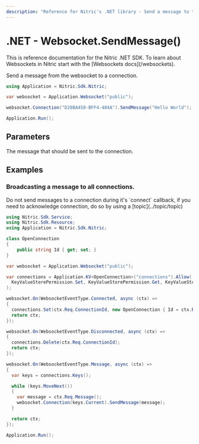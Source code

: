 ```yaml
---
description: "Reference for Nitric's .NET library - Send a message to the websocket"
---
```


# .NET - Websocket.SendMessage()

<Note>
  This is reference documentation for the Nitric .NET SDK. To learn about
  Websockets in Nitric start with the [Websockets docs](/websockets).
</Note>

Send a message from the websocket to a connection.

```csharp
using Application = Nitric.Sdk.Nitric;

var websocket = Application.Websocket("public");

websocket.Connection("D28BA458-BFF4-404A").SendMessage("Hello World");

Application.Run();
```

## Parameters

<Properties>
  <Property name="message" required type="string">
    The message that should be sent to the connection.
  </Property>
</Properties>

## Examples

### Broadcasting a message to all connections.

<Note>
  Do not send messages to a connection during it's `connect` callback, if you
  need to acknowledge connection, do so by using a [topic](../topic/topic)
</Note>

```csharp
using Nitric.Sdk.Service;
using Nitric.Sdk.Resource;
using Application = Nitric.Sdk.Nitric;

class OpenConnection
{
    public string Id { get; set; }
}

var websocket = Application.Websocket("public");

var connections = Application.KV<OpenConnection>("connections").Allow(
  KeyValueStorePermission.Set, KeyValueStorePermission.Get, KeyValueStorePermission.Delete
);

websocket.On(WebsocketEventType.Connected, async (ctx) =>
{
  connections.Set(ctx.Req.ConnectionId, new OpenConnection { Id = ctx.Req.ConnectionId });
  return ctx;
});

websocket.On(WebsocketEventType.Disconnected, async (ctx) =>
{
  connections.Delete(ctx.Req.ConnectionId);
  return ctx;
});

websocket.On(WebsocketEventType.Message, async (ctx) =>
{
  var keys = connections.Keys();

  while (keys.MoveNext())
  {
    var message = ctx.Req.Message();
    websocket.Connection(keys.Current).SendMessage(message);
  }

  return ctx;
});

Application.Run();
```

